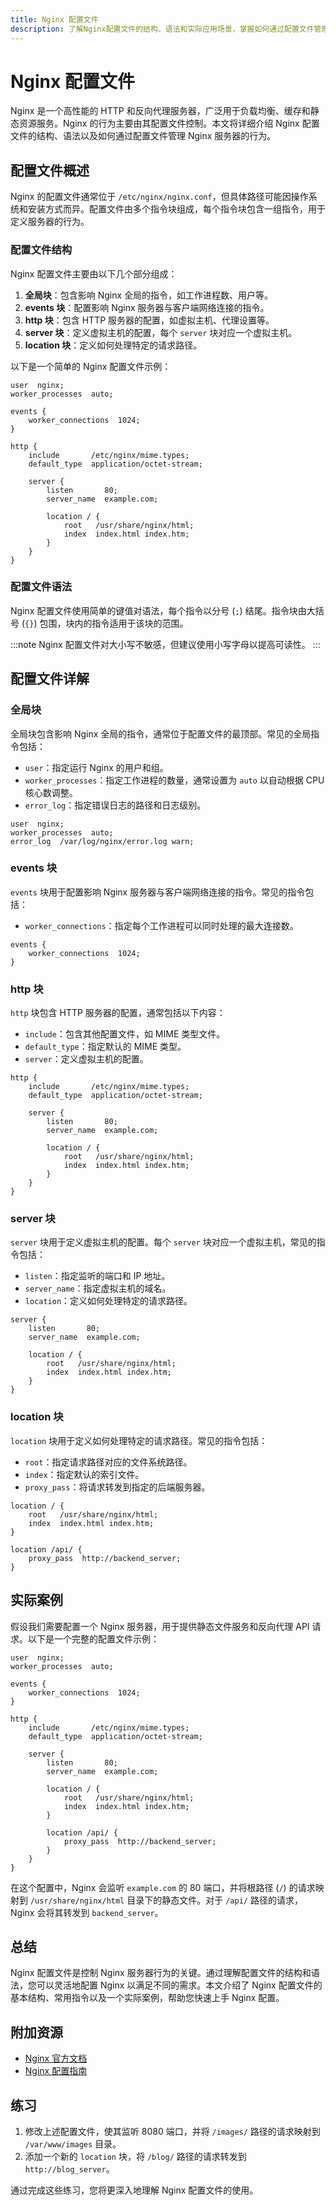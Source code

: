 ```yaml
---
title: Nginx 配置文件
description: 了解Nginx配置文件的结构、语法和实际应用场景，掌握如何通过配置文件管理Nginx服务器的行为。
---
```


# Nginx 配置文件

Nginx 是一个高性能的 HTTP 和反向代理服务器，广泛用于负载均衡、缓存和静态资源服务。Nginx 的行为主要由其配置文件控制。本文将详细介绍 Nginx 配置文件的结构、语法以及如何通过配置文件管理 Nginx 服务器的行为。

## 配置文件概述

Nginx 的配置文件通常位于 `/etc/nginx/nginx.conf`，但具体路径可能因操作系统和安装方式而异。配置文件由多个指令块组成，每个指令块包含一组指令，用于定义服务器的行为。

### 配置文件结构

Nginx 配置文件主要由以下几个部分组成：

1. **全局块**：包含影响 Nginx 全局的指令，如工作进程数、用户等。
2. **events 块**：配置影响 Nginx 服务器与客户端网络连接的指令。
3. **http 块**：包含 HTTP 服务器的配置，如虚拟主机、代理设置等。
4. **server 块**：定义虚拟主机的配置，每个 `server` 块对应一个虚拟主机。
5. **location 块**：定义如何处理特定的请求路径。

以下是一个简单的 Nginx 配置文件示例：

```nginx
user  nginx;
worker_processes  auto;

events {
    worker_connections  1024;
}

http {
    include       /etc/nginx/mime.types;
    default_type  application/octet-stream;

    server {
        listen       80;
        server_name  example.com;

        location / {
            root   /usr/share/nginx/html;
            index  index.html index.htm;
        }
    }
}
```

### 配置文件语法

Nginx 配置文件使用简单的键值对语法，每个指令以分号 (`;`) 结尾。指令块由大括号 (`{}`) 包围，块内的指令适用于该块的范围。

:::note
Nginx 配置文件对大小写不敏感，但建议使用小写字母以提高可读性。
:::

## 配置文件详解

### 全局块

全局块包含影响 Nginx 全局的指令，通常位于配置文件的最顶部。常见的全局指令包括：

- `user`：指定运行 Nginx 的用户和组。
- `worker_processes`：指定工作进程的数量，通常设置为 `auto` 以自动根据 CPU 核心数调整。
- `error_log`：指定错误日志的路径和日志级别。

```nginx
user  nginx;
worker_processes  auto;
error_log  /var/log/nginx/error.log warn;
```

### events 块

`events` 块用于配置影响 Nginx 服务器与客户端网络连接的指令。常见的指令包括：

- `worker_connections`：指定每个工作进程可以同时处理的最大连接数。

```nginx
events {
    worker_connections  1024;
}
```

### http 块

`http` 块包含 HTTP 服务器的配置，通常包括以下内容：

- `include`：包含其他配置文件，如 MIME 类型文件。
- `default_type`：指定默认的 MIME 类型。
- `server`：定义虚拟主机的配置。

```nginx
http {
    include       /etc/nginx/mime.types;
    default_type  application/octet-stream;

    server {
        listen       80;
        server_name  example.com;

        location / {
            root   /usr/share/nginx/html;
            index  index.html index.htm;
        }
    }
}
```

### server 块

`server` 块用于定义虚拟主机的配置。每个 `server` 块对应一个虚拟主机，常见的指令包括：

- `listen`：指定监听的端口和 IP 地址。
- `server_name`：指定虚拟主机的域名。
- `location`：定义如何处理特定的请求路径。

```nginx
server {
    listen       80;
    server_name  example.com;

    location / {
        root   /usr/share/nginx/html;
        index  index.html index.htm;
    }
}
```

### location 块

`location` 块用于定义如何处理特定的请求路径。常见的指令包括：

- `root`：指定请求路径对应的文件系统路径。
- `index`：指定默认的索引文件。
- `proxy_pass`：将请求转发到指定的后端服务器。

```nginx
location / {
    root   /usr/share/nginx/html;
    index  index.html index.htm;
}

location /api/ {
    proxy_pass  http://backend_server;
}
```

## 实际案例

假设我们需要配置一个 Nginx 服务器，用于提供静态文件服务和反向代理 API 请求。以下是一个完整的配置文件示例：

```nginx
user  nginx;
worker_processes  auto;

events {
    worker_connections  1024;
}

http {
    include       /etc/nginx/mime.types;
    default_type  application/octet-stream;

    server {
        listen       80;
        server_name  example.com;

        location / {
            root   /usr/share/nginx/html;
            index  index.html index.htm;
        }

        location /api/ {
            proxy_pass  http://backend_server;
        }
    }
}
```

在这个配置中，Nginx 会监听 `example.com` 的 80 端口，并将根路径 (`/`) 的请求映射到 `/usr/share/nginx/html` 目录下的静态文件。对于 `/api/` 路径的请求，Nginx 会将其转发到 `backend_server`。

## 总结

Nginx 配置文件是控制 Nginx 服务器行为的关键。通过理解配置文件的结构和语法，您可以灵活地配置 Nginx 以满足不同的需求。本文介绍了 Nginx 配置文件的基本结构、常用指令以及一个实际案例，帮助您快速上手 Nginx 配置。

## 附加资源

- [Nginx 官方文档](https://nginx.org/en/docs/)
- [Nginx 配置指南](https://www.nginx.com/resources/wiki/start/topics/tutorials/config_pitfalls/)

## 练习

1. 修改上述配置文件，使其监听 8080 端口，并将 `/images/` 路径的请求映射到 `/var/www/images` 目录。
2. 添加一个新的 `location` 块，将 `/blog/` 路径的请求转发到 `http://blog_server`。

通过完成这些练习，您将更深入地理解 Nginx 配置文件的使用。